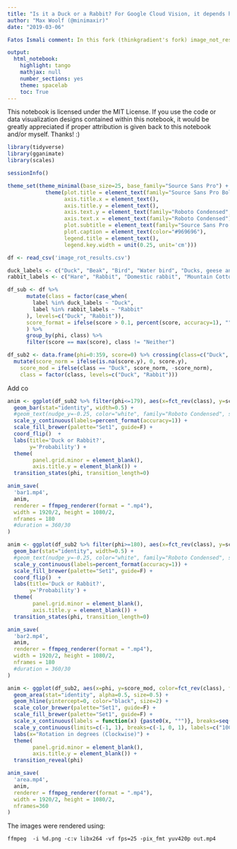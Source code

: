 ```yaml
---
title: "Is it a Duck or a Rabbit? For Google Cloud Vision, it depends how the image is rotated."
author: "Max Woolf (@minimaxir)"
date: "2019-03-06"

Fatos Ismali comment: In this fork (thinkgradient's fork) image_not_results.csv file contains the output of the Microsoft Computer Vision API classification result. Please update the duck_labels and rabbit_labels below accordingly. 

output:
  html_notebook:
    highlight: tango
    mathjax: null
    number_sections: yes
    theme: spacelab
    toc: True
---
```


This notebook is licensed under the MIT License. If you use the code or data visualization designs contained within this notebook, it would be greatly appreciated if proper attribution is given back to this notebook and/or myself. Thanks! :)

```r
library(tidyverse)
library(gganimate)
library(scales)

sessionInfo()
```

```r
theme_set(theme_minimal(base_size=25, base_family="Source Sans Pro") +
            theme(plot.title = element_text(family="Source Sans Pro Bold", margin=margin(t = -0.1, b = 0.1, unit='cm'), size=40),
                  axis.title.x = element_text(),
                  axis.title.y = element_text(),
                  axis.text.y = element_text(family="Roboto Condensed", size=30),
                  axis.text.x = element_text(family="Roboto Condensed"),
                  plot.subtitle = element_text(family="Source Sans Pro Semibold", color="#969696"),
                  plot.caption = element_text(color="#969696"),
                  legend.title = element_text(),
                  legend.key.width = unit(0.25, unit='cm')))
```


```r
df <- read_csv('image_rot_results.csv')
```

```r
duck_labels <- c("Duck", "Beak", "Bird", "Water bird", "Ducks, geese and swans")
rabbit_labels <- c("Hare", "Rabbit", "Domestic rabbit", "Mountain Cottontail", "Rabbits and Hares")

df_sub <- df %>%
      mutate(class = factor(case_when(
        label %in% duck_labels ~ "Duck",
        label %in% rabbit_labels ~ "Rabbit"
      ), levels=c("Duck", "Rabbit")),
      score_format = ifelse(score > 0.1, percent(score, accuracy=1), "")
      ) %>%
      group_by(phi, class) %>%
      filter(score == max(score), class != "Neither")

df_sub2 <- data.frame(phi=0:359, score=0) %>% crossing(class=c("Duck", "Rabbit")) %>% left_join(df_sub, by=c("phi" = "phi", "class" = "class")) %>%
  mutate(score_norm = ifelse(is.na(score.y), 0, score.y),
    score_mod = ifelse(class == "Duck", score_norm, -score_norm),
    class = factor(class, levels=c("Duck", "Rabbit")))
```

Add co

```r

anim <- ggplot(df_sub2 %>% filter(phi<=179), aes(x=fct_rev(class), y=score_norm, fill=fct_rev(class), label=score_format)) +
  geom_bar(stat="identity", width=0.5) +
  #geom_text(nudge_y=-0.25, color="white", family="Roboto Condensed", size=20) +
  scale_y_continuous(labels=percent_format(accuracy=1)) +
  scale_fill_brewer(palette="Set1", guide=F) +
  coord_flip()  +
  labs(title='Duck or Rabbit?',
       y='Probability') +
  theme(
        panel.grid.minor = element_blank(),
        axis.title.y = element_blank()) +
  transition_states(phi, transition_length=0)

anim_save(
  'bar1.mp4',
  anim,
  renderer = ffmpeg_renderer(format = ".mp4"),
  width = 1920/2, height = 1080/2,
  nframes = 180
  #duration = 360/30
)
```

```r

anim <- ggplot(df_sub2 %>% filter(phi>=180), aes(x=fct_rev(class), y=score_norm, fill=fct_rev(class), label=score_format)) +
  geom_bar(stat="identity", width=0.5) +
  #geom_text(nudge_y=-0.25, color="white", family="Roboto Condensed", size=20) +
  scale_y_continuous(labels=percent_format(accuracy=1)) +
  scale_fill_brewer(palette="Set1", guide=F) +
  coord_flip()  +
  labs(title='Duck or Rabbit?',
       y='Probability') +
  theme(
        panel.grid.minor = element_blank(),
        axis.title.y = element_blank()) +
  transition_states(phi, transition_length=0)

anim_save(
  'bar2.mp4',
  anim,
  renderer = ffmpeg_renderer(format = ".mp4"),
  width = 1920/2, height = 1080/2,
  nframes = 180
  #duration = 360/30
)
```


```r

anim <- ggplot(df_sub2, aes(x=phi, y=score_mod, color=fct_rev(class), fill=fct_rev(class))) +
  geom_area(stat="identity", alpha=0.5, size=0.5) +
  geom_hline(yintercept=0, color="black", size=2) +
  scale_color_brewer(palette="Set1", guide=F) +
  scale_fill_brewer(palette="Set1", guide=F) +
  scale_x_continuous(labels = function(x) {paste0(x, "°")}, breaks=seq(0, 360, 45)) +
  scale_y_continuous(limits=c(-1, 1), breaks=c(-1, 0, 1), labels=c("100%", "0", "100%")) +
  labs(x="Rotation in degrees (Clockwise)") +
  theme(
        panel.grid.minor = element_blank(),
        axis.title.y = element_blank()) +
  transition_reveal(phi)

anim_save(
  'area.mp4',
  anim,
  renderer = ffmpeg_renderer(format = ".mp4"),
  width = 1920/2, height = 1080/2,
  nframes=360
)
```

The images were rendered using:

`ffmpeg  -i %d.png -c:v libx264 -vf fps=25 -pix_fmt yuv420p out.mp4`
